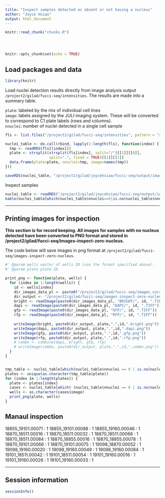 ```yaml
---
title: "Inspect samples detected as absent or not having a nucleus"
author: "Joyce Hsiao"
output: html_document
---
```



<!-- The file analysis/chunks.R contains chunks that define default settings
shared across the workflowr files. -->
```r
knitr::read_chunk("chunks.R")
```

<!-- Update knitr chunk options -->
```r
```

<!-- Insert the date the file was last updated -->
```r
```

<!-- Insert the code version (Git commit SHA1) if Git repository exists and R
 package git2r is installed -->
```r
```

```r
knitr::opts_chunk$set(echo = TRUE)
```


## Load packages and data 

```r
library(knitr)
```

Load nuclei detection results directly from image analysis output `/project2/gilad/fucci-seq/intensities`. The results are made into a summary table.

`plate`: labeled by the mix of individual cell lines  
`image`: labels assigned by the JULI imaging system. These will be converted to correspond to C1 plate labels (rows and columns).  
`nnuclei`: number of nuclei detected in a single cell sample  

```r
fls <- list.files("/project2/gilad/fucci-seq/intensities", pattern = "rds", full.names = TRUE)

nuclei_table <- do.call(rbind, lapply(1:length(fls), function(index) {
  tmp <- readRDS(fls[[index]])
  plate <- strsplit(strsplit(fls[index], split="/")[[1]][[6]], 
                    split=".", fixed = TRUE)[[1]][[1]]
  data.frame(plate=plate, nnuclei=tmp, image=names(tmp))
}))

saveRDS(nuclei_table, "/project2/gilad/joycehsiao/fucci-seq/output/image-qc.rds")
```

Inspect samples

```r
nuclei_table <- readRDS("/project2/gilad/joycehsiao/fucci-seq/output/image-qc.rds")
kable(nuclei_table[which(nuclei_table$nnuclei==0|is.na(nuclei_table$nnuclei)),])
```

---

## Printing images for inspection

**This section is for record keeping. All images for samples with no nucleus detected have been converted to PNG format and stored in /project2/gilad/fucci-seq/images-inspect-zero-nucleus.**

The code below will save images in png format at `/project2/gilad/fucci-seq/images-inspect-zero-nucleus`.

```r
#' @param wells vector of wells ID (use the format specified above).
#' @param plate plate ID

print_png <- function(plate, wells) {
  for (index in 1:length(wells)) {
    id <- wells[index]
    dir_images_data_pl <- paste0("/project2/gilad/fucci-seq/images_curated/",plate,"/")
    dir_output <- "/project2/gilad/fucci-seq/images-inspect-zero-nucleus/"
    bright <- readImage(paste0(dir_images_data_pl, "BRIGHT/", id, ".TIFF"))
    dapi <- readImage(paste0(dir_images_data_pl, "DAPI/", id, ".TIFF"))
    gfp <- readImage(paste0(dir_images_data_pl, "GFP/", id, ".TIFF"))
    rfp <- readImage(paste0(dir_images_data_pl, "RFP/", id, ".TIFF"))
    
    writeImage(bright, paste0(dir_output, plate,".",id,".bright.png"))
    writeImage(dapi, paste0(dir_output, plate,".",id,".dapi.png"))
    writeImage(gfp, paste0(dir_output, plate,".",id,".gfp.png"))
    writeImage(rfp, paste0(dir_output, plate,".",id,".rfp.png"))
    # combo <- combine(dapi, bright, gfp, rfp)
    # writeImage(combo, paste0(dir_output, plate,".",id,".combo.png"))
  }
}


tmp_table <- nuclei_table[which(nuclei_table$nnuclei == 0 | is.na(nuclei_table$nnuclei)),]
plates <- unique(as.character(tmp_table$plate))
for (index in 1:length(plates)) {
  plate <- plates[index]
  cases <- nuclei_table[which( (nuclei_table$nnuclei == 0 | is.na(nuclei_table$nnuclei)) & nuclei_table$plate == plate),]
  wells <- as.character(cases$image)
  print_png(plate, wells) 
}
```

## Manaul inspection

18855_19101.00071 : 1
18855_19101.00088 : 1
18855_19160.00046 : 1
18870_18511.00016 : 1
18870_18511.00032 : 1
18870_18511.00068 : 1
18870_18511.00084 : 1
18870_18855.00016 : 1
18870_18855.00078 : 1
18870_19101.00066 : 1
18870_19101.00075 : 1
19098_18870.00052 : 1
19098_19160.00020 : 1
19098_19160.00049 : 1
19098_19160.00084 : 1
19101_18511.00042 : 1
19101_18511.00054 : 1
19101_19160.00016 : 1
19101_19160.00026 : 1
19101_19160.00033 : 1

---

## Session information

```r
sessionInfo()
```

